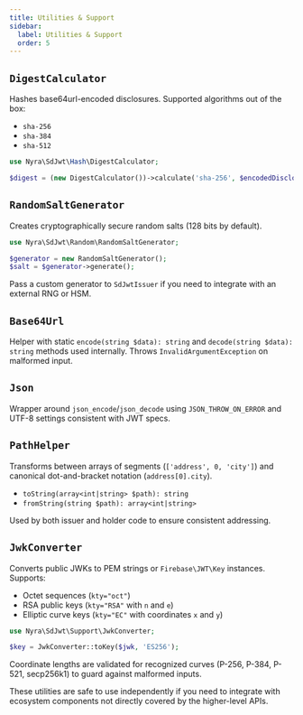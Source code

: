 ```yaml
---
title: Utilities & Support
sidebar:
  label: Utilities & Support
  order: 5
---
```


## `DigestCalculator`

Hashes base64url-encoded disclosures. Supported algorithms out of the box:

- `sha-256`
- `sha-384`
- `sha-512`

```php
use Nyra\SdJwt\Hash\DigestCalculator;

$digest = (new DigestCalculator())->calculate('sha-256', $encodedDisclosure);
```

## `RandomSaltGenerator`

Creates cryptographically secure random salts (128 bits by default).

```php
use Nyra\SdJwt\Random\RandomSaltGenerator;

$generator = new RandomSaltGenerator();
$salt = $generator->generate();
```

Pass a custom generator to `SdJwtIssuer` if you need to integrate with an external RNG or HSM.

## `Base64Url`

Helper with static `encode(string $data): string` and `decode(string $data): string` methods used internally. Throws `InvalidArgumentException` on malformed input.

## `Json`

Wrapper around `json_encode`/`json_decode` using `JSON_THROW_ON_ERROR` and UTF-8 settings consistent with JWT specs.

## `PathHelper`

Transforms between arrays of segments (`['address', 0, 'city']`) and canonical dot-and-bracket notation (`address[0].city`).

- `toString(array<int|string> $path): string`
- `fromString(string $path): array<int|string>`

Used by both issuer and holder code to ensure consistent addressing.

## `JwkConverter`

Converts public JWKs to PEM strings or `Firebase\JWT\Key` instances. Supports:

- Octet sequences (`kty="oct"`)
- RSA public keys (`kty="RSA"` with `n` and `e`)
- Elliptic curve keys (`kty="EC"` with coordinates `x` and `y`)

```php
use Nyra\SdJwt\Support\JwkConverter;

$key = JwkConverter::toKey($jwk, 'ES256');
```

Coordinate lengths are validated for recognized curves (P-256, P-384, P-521, secp256k1) to guard against malformed inputs.

These utilities are safe to use independently if you need to integrate with ecosystem components not directly covered by the higher-level APIs.
